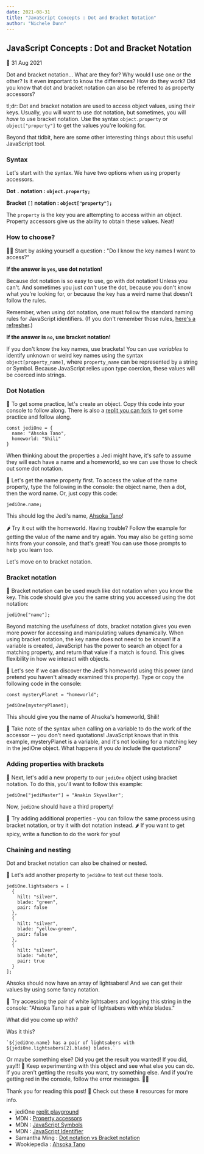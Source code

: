 ```yaml
---
date: 2021-08-31
title: "JavaScript Concepts : Dot and Bracket Notation"
author: "Nichele Dunn"
---
```


## JavaScript Concepts : Dot and Bracket Notation

📆 31 Aug 2021

Dot and bracket notation... What are they for? Why would I use one or the other? Is it even important to know the differences? How do they work? Did you know that dot and bracket notation can also be referred to as property accessors? 

<section className="tldr">tl;dr: Dot and bracket notation are used to access object values, using their keys. Usually, you will want to use dot notation, but sometimes, you will <i>have</i> to use bracket notation. Use the syntax <code>object.property</code> or <code>object["property"]</code> to get the values you're looking for.</section>

Beyond that tidbit, here are some other interesting things about this useful JavaScript tool.

### Syntax

Let's start with the syntax. We have two options when using property accessors.

**Dot `.` notation : ```object.property;```**

**Bracket `[]` notation : ```object["property"];```**

The `property` is the key you are attempting to access within an object. Property accessors give us the ability to obtain these values. Neat!

### How to choose?

🕵️‍♀️ Start by asking yourself a question : "Do I know the key names I want to access?"

**If the answer is `yes`, use dot notation!**

Because dot notation is so easy to use, go with dot notation! Unless you can't. And sometimes you just *can't* use the dot, because you don't know what you're looking for, or because the key has a weird name that doesn't follow the rules.

Remember, when using dot notation, one must follow the standard naming rules for JavaScript identifiers. (If you don't remember those rules, [here's a refresher](https://developer.mozilla.org/en-US/docs/Web/JavaScript/Reference/Operators/Property_accessors).)

**If the answer is `no`, use bracket notation!**

If you don't know the key names, use brackets! You can use *variables* to identify unknown or weird key names using the syntax `object[property_name]`, where `property_name` can be represented by a string or Symbol. Because JavaScript relies upon type coercion, these values will be coerced into strings.

### Dot Notation
🏁 To get some practice, let's create an object. Copy this code into your console to follow along. There is also a [replit you can fork](https://replit.com/@nichelicorn/jediOne#index.js) to get some practice and follow along.
```
const jediOne = {
  name: "Ahsoka Tano",
  homeworld: "Shili"
}
```

When thinking about the properties a Jedi might have, it's safe to assume they will each have a name and a homeworld, so we can use those to check out some dot notation.

🏁 Let's get the name property first. To access the value of the name property, type the following in the console: the object name, then a dot, then the word name. Or, just copy this code:

```
jediOne.name;
```

This should log the Jedi's name, [Ahsoka Tano](https://starwars.fandom.com/wiki/Ahsoka_Tano)!

🌶 Try it out with the homeworld. Having trouble? Follow the example for getting the value of the name and try again. You may also be getting some hints from your console, and that's great! You can use those prompts to help you learn too.

Let's move on to bracket notation.

### Bracket notation
🏁  Bracket notation can be used much like dot notation when you know the key. This code should give you the same string you accessed using the dot notation:
```
jediOne["name"];
```
Beyond matching the usefulness of dots, bracket notation gives you even more power for accessing and manipulating values dynamically. When using bracket notation, the key name does not need to be known! If a variable is created, JavaScript has the power to search an object for a matching property, and return that value if a match is found. This gives flexibility in how we interact with objects.

🏁 Let's see if we can discover the Jedi's homeworld using this power (and pretend you haven't already examined this property). Type or copy the following code in the console:
```
const mysteryPlanet = "homeworld";

jediOne[mysteryPlanet];
```
This should give you the name of Ahsoka's homeworld, Shili!

📌 Take note of the syntax when calling on a variable to do the work of the accessor -- you don't need quotations! JavaScript knows that in this example, mysteryPlanet is a variable, and it's not looking for a matching key in the jediOne object. What happens if you *do* include the quotations?

### Adding properties with brackets
🏁 Next, let's add a new property to our `jediOne` object using bracket notation. To do this, you'll want to follow this example:
```
jediOne["jediMaster"] = "Anakin Skywalker";
```
Now, `jediOne` should have a third property!

🏁 Try adding additional properties - you can follow the same process using bracket notation, or try it with dot notation instead. 🌶 If you want to get spicy, write a function to do the work for you!

### Chaining and nesting
Dot and bracket notation can also be chained or nested.

🏁 Let's add another property to `jediOne` to test out these tools.
```
jediOne.lightsabers = [
  {
    hilt: "silver",
    blade: "green",
    pair: false
  },
  {
    hilt: "silver",
    blade: "yellow-green",
    pair: false
  },
  {
    hilt: "silver",
    blade: "white",
    pair: true
  }
];
```
Ahsoka should now have an array of lightsabers! And we can get their values by using some fancy notation.

🏁 Try accessing the pair of white lightsabers and logging this string in the console: "Ahsoka Tano has a pair of lightsabers with white blades."

What did you come up with?

Was it this? 

```
`${jediOne.name} has a pair of lightsabers with ${jediOne.lightsabers[2].blade} blades.`
```

Or maybe something else? Did you get the result you wanted! If you did, yay!!! 🎉 Keep experimenting with this object and see what else you can do. If you aren't getting the results you want, try something else. And if you're getting red in the console, follow the error messages. 🕵️‍♀️

<section className="post-resources">
  <p>Thank you for reading this post! 💚 Check out these ⬇️ resources for more info.</p>
  <div>
    <ul className="resource-list">
      <li>jediOne <a href="https://replit.com/@nichelicorn/jediOne#index.js">replit playground</a></li>
      <li>MDN : <a href="https://developer.mozilla.org/en-US/docs/Web/JavaScript/Reference/Operators/Property_accessors">Property accessors </a></li>
      <li>MDN : <a href="https://developer.mozilla.org/en-US/docs/Glossary/Symbol">JavaScript Symbols</a></li>
      <li>MDN : <a href="https://developer.mozilla.org/en-US/docs/Glossary/Identifier">JavaScript Identifier</a></li>
      <li>Samantha Ming : <a href="https://medium.com/dailyjs/dot-notation-vs-bracket-notation-eedea5fa8572">Dot notation vs Bracket notation</a></li>
      <li>Wookiepedia : <a href="https://starwars.fandom.com/wiki/Ahsoka_Tano">Ahsoka Tano</a></li>
    </ul>
  </div>
</section>
